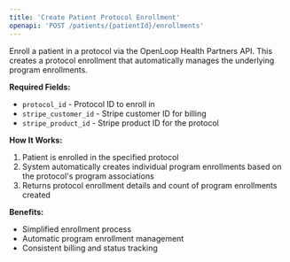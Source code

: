 ```yaml
---
title: 'Create Patient Protocol Enrollment'
openapi: 'POST /patients/{patientId}/enrollments'
---
```


Enroll a patient in a protocol via the OpenLoop Health Partners API. This creates a protocol enrollment that automatically manages the underlying program enrollments.

**Required Fields:**
- `protocol_id` - Protocol ID to enroll in
- `stripe_customer_id` - Stripe customer ID for billing
- `stripe_product_id` - Stripe product ID for the protocol

**How It Works:**
1. Patient is enrolled in the specified protocol
2. System automatically creates individual program enrollments based on the protocol's program associations
3. Returns protocol enrollment details and count of program enrollments created

**Benefits:**
- Simplified enrollment process
- Automatic program enrollment management
- Consistent billing and status tracking

